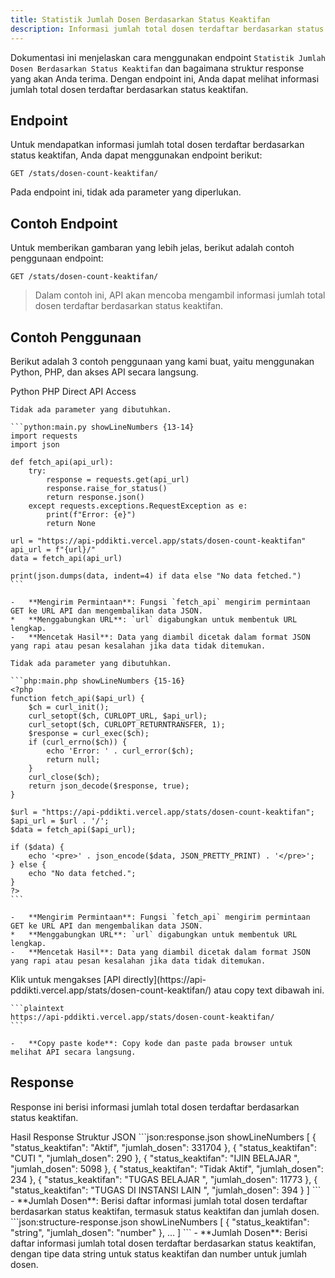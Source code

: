 ```yaml
---
title: Statistik Jumlah Dosen Berdasarkan Status Keaktifan
description: Informasi jumlah total dosen terdaftar berdasarkan status keaktifan.
---
```


Dokumentasi ini menjelaskan cara menggunakan endpoint `Statistik Jumlah Dosen Berdasarkan Status Keaktifan` dan bagaimana struktur response yang akan Anda terima. Dengan endpoint ini, Anda dapat melihat informasi jumlah total dosen terdaftar berdasarkan status keaktifan.

## Endpoint

Untuk mendapatkan informasi jumlah total dosen terdaftar berdasarkan status keaktifan, Anda dapat menggunakan endpoint berikut:

```plaintext
GET /stats/dosen-count-keaktifan/
```

Pada endpoint ini, tidak ada parameter yang diperlukan.

## Contoh Endpoint

Untuk memberikan gambaran yang lebih jelas, berikut adalah contoh penggunaan endpoint:

```plaintext
GET /stats/dosen-count-keaktifan/
```

> Dalam contoh ini, API akan mencoba mengambil informasi jumlah total dosen terdaftar berdasarkan status keaktifan.

## Contoh Penggunaan

Berikut adalah 3 contoh penggunaan yang kami buat, yaitu menggunakan Python, PHP, dan akses API secara langsung.

<Tabs defaultValue="python" className="pt-5 pb-1">
  <TabsList>
    <TabsTrigger value="python">Python</TabsTrigger>
    <TabsTrigger value="php">PHP</TabsTrigger>
    <TabsTrigger value="direct">Direct API Access</TabsTrigger>
  </TabsList>
  <TabsContent value="python">

    Tidak ada parameter yang dibutuhkan.

    ```python:main.py showLineNumbers {13-14}
    import requests
    import json

    def fetch_api(api_url):
        try:
            response = requests.get(api_url)
            response.raise_for_status()
            return response.json()
        except requests.exceptions.RequestException as e:
            print(f"Error: {e}")
            return None

    url = "https://api-pddikti.vercel.app/stats/dosen-count-keaktifan"
    api_url = f"{url}/"
    data = fetch_api(api_url)

    print(json.dumps(data, indent=4) if data else "No data fetched.")
    ```

    -   **Mengirim Permintaan**: Fungsi `fetch_api` mengirim permintaan GET ke URL API dan mengembalikan data JSON.
    *   **Menggabungkan URL**: `url` digabungkan untuk membentuk URL lengkap.
    -   **Mencetak Hasil**: Data yang diambil dicetak dalam format JSON yang rapi atau pesan kesalahan jika data tidak ditemukan.
  </TabsContent>
  <TabsContent value="php">

    Tidak ada parameter yang dibutuhkan.

    ```php:main.php showLineNumbers {15-16}
    <?php
    function fetch_api($api_url) {
        $ch = curl_init();
        curl_setopt($ch, CURLOPT_URL, $api_url);
        curl_setopt($ch, CURLOPT_RETURNTRANSFER, 1);
        $response = curl_exec($ch);
        if (curl_errno($ch)) {
            echo 'Error: ' . curl_error($ch);
            return null;
        }
        curl_close($ch);
        return json_decode($response, true);
    }

    $url = "https://api-pddikti.vercel.app/stats/dosen-count-keaktifan";
    $api_url = $url . '/';
    $data = fetch_api($api_url);

    if ($data) {
        echo '<pre>' . json_encode($data, JSON_PRETTY_PRINT) . '</pre>';
    } else {
        echo "No data fetched.";
    }
    ?>
    ```

    -   **Mengirim Permintaan**: Fungsi `fetch_api` mengirim permintaan GET ke URL API dan mengembalikan data JSON.
    *   **Menggabungkan URL**: `url` digabungkan untuk membentuk URL lengkap.
    -   **Mencetak Hasil**: Data yang diambil dicetak dalam format JSON yang rapi atau pesan kesalahan jika data tidak ditemukan.
  </TabsContent>
  <TabsContent value="direct">
    Klik untuk mengakses [API directly](https://api-pddikti.vercel.app/stats/dosen-count-keaktifan/) atau copy text dibawah ini.

    ```plaintext
    https://api-pddikti.vercel.app/stats/dosen-count-keaktifan/
    ```

    -   **Copy paste kode**: Copy kode dan paste pada browser untuk melihat API secara langsung.
  </TabsContent>
</Tabs>

## Response

Response ini berisi informasi jumlah total dosen terdaftar berdasarkan status keaktifan.

<Tabs defaultValue="hasil" className="pt-5 pb-1">
  <TabsList>
    <TabsTrigger value="hasil">Hasil Response</TabsTrigger>
    <TabsTrigger value="struktur">Struktur JSON</TabsTrigger>
  </TabsList>
  <TabsContent value="hasil">
    ```json:response.json showLineNumbers
    [
        {
            "status_keaktifan": "Aktif",
            "jumlah_dosen": 331704
        },
        {
            "status_keaktifan": "CUTI                          ",
            "jumlah_dosen": 290
        },
        {
            "status_keaktifan": "IJIN BELAJAR                  ",
            "jumlah_dosen": 5098
        },
        {
            "status_keaktifan": "Tidak Aktif",
            "jumlah_dosen": 234
        },
        {
            "status_keaktifan": "TUGAS BELAJAR                 ",
            "jumlah_dosen": 11773
        },
        {
           "status_keaktifan": "TUGAS DI INSTANSI LAIN        ",
            "jumlah_dosen": 394
        }
    ]
    ```
    -   **Jumlah Dosen**: Berisi daftar informasi jumlah total dosen terdaftar berdasarkan status keaktifan, termasuk status keaktifan dan jumlah dosen.
  </TabsContent>
  <TabsContent value="struktur">
    ```json:structure-response.json showLineNumbers
    [
        {
            "status_keaktifan": "string",
            "jumlah_dosen": "number"
        },
        ...
    ]
    ```
    -   **Jumlah Dosen**: Berisi daftar informasi jumlah total dosen terdaftar berdasarkan status keaktifan, dengan tipe data string untuk status keaktifan dan number untuk jumlah dosen.
  </TabsContent>
</Tabs>